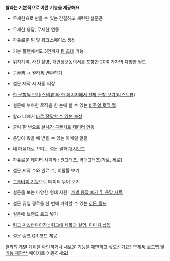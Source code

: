 
<Callout type='info' emoji="⭐️">**왈라는 기본적으로 이런 기능을 제공해요**</Callout>
- 무제한으로 만들 수 있는 간결하고 세련된 설문폼

- 무제한 응답, 무제한 연동

- 자유로운 팀 및 워크스페이스 생성

- 기본 플랜에서도 3인까지 [팀 초대](https://www.notion.so/ddb848f25746401bba3c34bcc3e7bbf3?pvs=21) 가능

- 위치기록, 사진 촬영, 개인정보동의서를 포함한 20여 가지의 다양한 필드

- [구글폼 → 왈라폼 변환](https://www.notion.so/4a25022200e847d286fb763c5fdc63c3?pvs=21)하기

- 설문 제작 시 자동 저장

- [한 문항씩 보기(스텝뷰)와 한 페이지에서 전체 문항 보기(리스트뷰)](https://www.notion.so/8c87ec98599441068f0bc926e02b5de1?pvs=21)

- 설문에 부여한 로직을 한 눈에 볼 수 있는 [비주얼 로직 맵](https://www.notion.so/2-f0dc9591cbb0434dac2154a25b98dede?pvs=21)

- 왈라 내에서 [바로 전달할 수 있는 보상](https://www.notion.so/28f53dcf30c14230ba81612ee9daaddf?pvs=21)

- 클릭 한 번으로 [실시간 구글시트 데이터 연동](https://www.notion.so/5aac451a2a914ef0932f569de54bafc6?pvs=21)

- 응답이 왔을 때 받을 수 있는 이메일 알림

- 내 마음대로 꾸미는 설문 결과 [대시보드](https://www.notion.so/9d5dc6e2f5fd45de9144afe61edef818?pvs=21)

- 자유로운 데이터 시각화 : 원그래프, 막대그래프(가로, 세로)

- 설문 시작 수와 완료 수, 이탈률 보기

- [그룹바이 기능](https://www.notion.so/80b93669fe21421f9808436e5aaacdb7?pvs=21)으로 데이터 묶어 보기

- 설문을 보는 다양한 형태 지원 : [개별 응답 보기 및 응답 시트](https://www.notion.so/9d5dc6e2f5fd45de9144afe61edef818?pvs=21)

- 설문 유입 경로를 한 번에 파악할 수 있는 [히든 필드](https://www.notion.so/46c0b18ad4684855a8a971bcd4787a66?pvs=21)

- 설문에 브랜드 로고 넣기

- [링크 커스터마이징 : 링크에 제목과 설명, 이미지 삽입](https://www.notion.so/8c87ec98599441068f0bc926e02b5de1?pvs=21)

- 설문 링크 QR 코드 제공

<Callout type='info' emoji="🔔">
    왈라의 개발 계획을 확인하거나 새로운 기능을 제안하고 싶으신가요? <a href='https://google.com' target="_blank" rel="noopener noreferrer" style={{textDecoration: 'underline'}}>**제품 로드맵 및 기능 제안**</a> 페이지로 이동하세요!
</Callout>